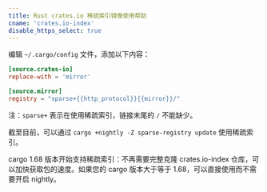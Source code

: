 ```yaml
---
title: Rust crates.io 稀疏索引镜像使用帮助
cname: 'crates.io-index'
disable_https_select: true
---
```


编辑 `~/.cargo/config` 文件，添加以下内容：

<CodeBlock>

```toml
[source.crates-io]
replace-with = 'mirror'

[source.mirror]
registry = "sparse+{{http_protocol}}{{mirror}}/"
```

</CodeBlock>

注：`sparse+` 表示在使用稀疏索引，链接末尾的 `/` 不能缺少。

截至目前，可以通过 `cargo +nightly -Z sparse-registry update` 使用稀疏索引。

cargo 1.68 版本开始支持稀疏索引：不再需要完整克隆 crates.io-index 仓库，可以加快获取包的速度。如果您的 cargo 版本大于等于 1.68，可以直接使用而不需要开启 nightly。
